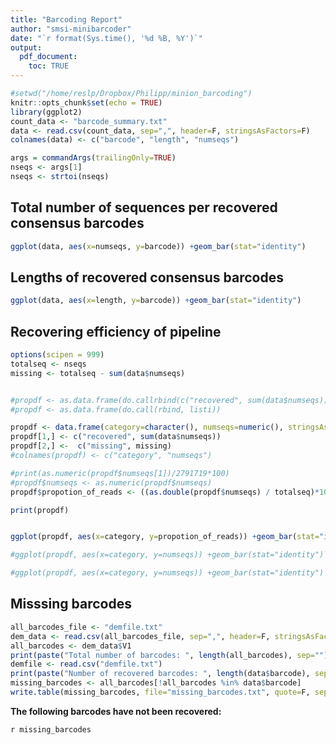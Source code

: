 ```yaml
---
title: "Barcoding Report"
author: "smsi-minibarcoder"
date: "`r format(Sys.time(), '%d %B, %Y')`"
output: 
  pdf_document:
    toc: TRUE
---
```


```r
#setwd("/home/reslp/Dropbox/Philipp/minion_barcoding")
knitr::opts_chunk$set(echo = TRUE)
library(ggplot2)
count_data <- "barcode_summary.txt"
data <- read.csv(count_data, sep=",", header=F, stringsAsFactors=F)
colnames(data) <- c("barcode", "length", "numseqs")

args = commandArgs(trailingOnly=TRUE)
nseqs <- args[1]
nseqs <- strtoi(nseqs)

```

## Total number of sequences per recovered consensus barcodes


```r
ggplot(data, aes(x=numseqs, y=barcode)) +geom_bar(stat="identity")
```

## Lengths of recovered consensus barcodes

```r
ggplot(data, aes(x=length, y=barcode)) +geom_bar(stat="identity")
```


## Recovering efficiency of pipeline

```r
options(scipen = 999)   
totalseq <- nseqs 
missing <- totalseq - sum(data$numseqs)


#propdf <- as.data.frame(do.callrbind(c("recovered", sum(data$numseqs)),c("missing", missing)))
#propdf <- as.data.frame(do.call(rbind, listi))

propdf <- data.frame(category=character(), numseqs=numeric(), stringsAsFactors=FALSE) 
propdf[1,] <- c("recovered", sum(data$numseqs))
propdf[2,] <-  c("missing", missing)
#colnames(propdf) <- c("category", "numseqs")

#print(as.numeric(propdf$numseqs[1])/2791719*100)
#propdf$numseqs <- as.numeric(propdf$numseqs)
propdf$propotion_of_reads <- ((as.double(propdf$numseqs) / totalseq)*100)

print(propdf)


ggplot(propdf, aes(x=category, y=propotion_of_reads)) +geom_bar(stat="identity")

#ggplot(propdf, aes(x=category, y=numseqs)) +geom_bar(stat="identity")

```



```r
#ggplot(propdf, aes(x=category, y=numseqs)) +geom_bar(stat="identity")
```

## Misssing barcodes

```r

all_barcodes_file <- "demfile.txt"
dem_data <- read.csv(all_barcodes_file, sep=",", header=F, stringsAsFactors=F)
all_barcodes <- dem_data$V1
print(paste("Total number of barcodes: ", length(all_barcodes), sep=""))
demfile <- read.csv("demfile.txt")
print(paste("Number of recovered barcodes: ", length(data$barcode), sep=""))
missing_barcodes <- all_barcodes[!all_barcodes %in% data$barcode]
write.table(missing_barcodes, file="missing_barcodes.txt", quote=F, sep=",", row.names=F)
```

**The following barcodes have not been recovered: **

`r missing_barcodes`

